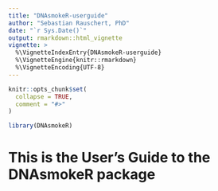 ```yaml
---
title: "DNAsmokeR-userguide"
author: "Sebastian Rauschert, PhD"
date: "`r Sys.Date()`"
output: rmarkdown::html_vignette
vignette: >
  %\VignetteIndexEntry{DNAsmokeR-userguide}
  %\VignetteEngine{knitr::rmarkdown}
  %\VignetteEncoding{UTF-8}
---
```


```r
knitr::opts_chunk$set(
  collapse = TRUE,
  comment = "#>"
)
```

```r
library(DNAsmokeR)
```

# This is the User's Guide to the DNAsmokeR package
